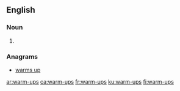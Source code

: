 ==English==

===Noun===
{{head|en|noun plural form}}

# {{plural of|warm-up|lang=en}}

===Anagrams===
* [[warms up#English|warms up]]

[[ar:warm-ups]]
[[ca:warm-ups]]
[[fr:warm-ups]]
[[ku:warm-ups]]
[[fi:warm-ups]]